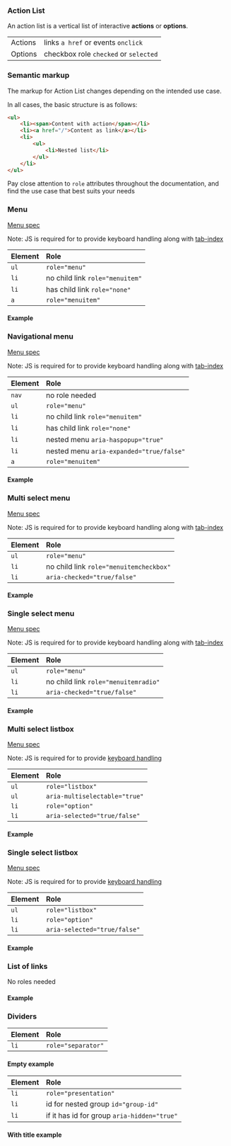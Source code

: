 
<Meta title="Components/ActionList/Accessibility" />

### Action List

An action list is a vertical list of interactive <strong>actions</strong> or <strong>options</strong>.

|  |  |
| :- | :- |
| Actions | links `a href` or events `onclick` |
| Options | checkbox role `checked` or `selected` |

### Semantic markup

The markup for Action List changes depending on the intended use case.

In all cases, the basic structure is as follows:

```html
<ul>
    <li><span>Content with action</span></li>
    <li><a href="/">Content as link</a></li>
    <li>
        <ul>
            <li>Nested list</li>
        </ul>
    </li>
</ul>
```

Pay close attention to `role` attributes throughout the documentation, and find the use case that best suits your needs

### Menu

[Menu spec](https://www.w3.org/TR/wai-aria-practices-1.1/#menu)

Note: JS is required for to provide keyboard handling along with [tab-index](https://www.w3.org/TR/wai-aria-practices-1.1/#kbd_roving_tabindex)

| Element | Role |
| :- | :- |
| `ul` | `role="menu"` |
| `li` | no child link `role="menuitem"` |
| `li` | has child link `role="none"` |
| `a` | `role="menuitem"` |

#### Example

<Canvas>
    <Story id="components-actionlist-patterns--menu-with-section-divider" />
</Canvas>

### Navigational menu

[Menu spec](https://www.w3.org/TR/wai-aria-practices-1.1/#menu)

Note: JS is required for to provide keyboard handling along with [tab-index](https://www.w3.org/TR/wai-aria-practices-1.1/#kbd_roving_tabindex)

| Element | Role |
| :- | :- |
| `nav` | no role needed |
| `ul` | `role="menu"` |
| `li` | no child link `role="menuitem"` |
| `li` | has child link `role="none"` |
| `li` | nested menu `aria-haspopup="true"` |
| `li` | nested menu `aria-expanded="true/false"` |
| `a` | `role="menuitem"` |

#### Example

<Canvas>
    <Story id="components-actionlist-patterns--nav-with-sub-items" />
</Canvas>

### Multi select menu

[Menu spec](https://www.w3.org/TR/wai-aria-practices-1.1/examples/menubar/menubar-2/menubar-2.html)

Note: JS is required for to provide keyboard handling along with [tab-index](https://www.w3.org/TR/wai-aria-practices-1.1/#kbd_roving_tabindex)

| Element | Role |
| :- | :- |
| `ul` | `role="menu"` |
| `li` | no child link `role="menuitemcheckbox"` |
| `li` | `aria-checked="true/false"` |

#### Example

<Canvas>
    <Story id="components-actionlist-patterns--menu-multi-select" />
</Canvas>

### Single select menu

[Menu spec](https://www.w3.org/TR/wai-aria-practices-1.1/examples/menubar/menubar-2/menubar-2.html)

Note: JS is required for to provide keyboard handling along with [tab-index](https://www.w3.org/TR/wai-aria-practices-1.1/#kbd_roving_tabindex)

| Element | Role |
| :- | :- |
| `ul` | `role="menu"` |
| `li` | no child link `role="menuitemradio"` |
| `li` | `aria-checked="true/false"` |

#### Example

<Canvas>
    <Story id="components-actionlist-patterns--menu-single-select" />
</Canvas>

### Multi select listbox

[Menu spec](https://www.w3.org/TR/wai-aria-practices-1.1/#Listbox)

Note: JS is required for to provide [keyboard handling](https://www.w3.org/TR/wai-aria-practices-1.1/#listbox_kbd_interaction)

| Element | Role |
| :- | :- |
| `ul` | `role="listbox"` |
| `ul` | `aria-multiselectable="true"` |
| `li` | `role="option"` |
| `li` | `aria-selected="true/false"` |

#### Example

<Canvas>
    <Story id="components-actionlist-patterns--list-multi-select" />
</Canvas>

### Single select listbox

[Menu spec](https://www.w3.org/TR/wai-aria-practices-1.1/#Listbox)

Note: JS is required for to provide [keyboard handling](https://www.w3.org/TR/wai-aria-practices-1.1/#listbox_kbd_interaction)

| Element | Role |
| :- | :- |
| `ul` | `role="listbox"` |
| `li` | `role="option"` |
| `li` | `aria-selected="true/false"` |

#### Example

<Canvas>
    <Story id="components-actionlist-patterns--list-single-select" />
</Canvas>

### List of links

No roles needed

#### Example

<Canvas>
    <Story id="components-actionlist-patterns--list" />
</Canvas>

### Dividers

| Element | Role |
| :- | :- |
| `li` | `role="separator"` |

#### Empty example

<Canvas>
    <Story id="components-actionlist-actionlistitem-features--divider-empty" />
</Canvas>

| Element | Role |
| :- | :- |
| `li` | `role="presentation"` |
| `li` | id for nested group `id="group-id"` |
| `li` | if it has id for group `aria-hidden="true"` |

#### With title example

<Canvas>
    <Story id="components-actionlist-actionlistitem-features--divider-text" />
</Canvas>
